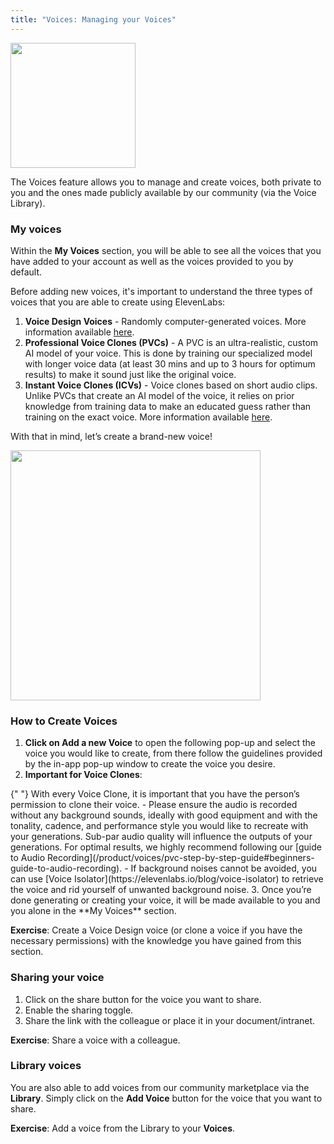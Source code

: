 ```yaml
---
title: "Voices: Managing your Voices"
---
```


<Frame>
  <img height="200" src="/guides/images/account-creation.png" />
</Frame>

The Voices feature allows you to manage and create voices, both private to you and the ones made publicly available by our community (via the Voice Library).

### My voices

Within the **My Voices** section, you will be able to see all the voices that you have added to your account as well as the voices provided to you by default.

Before adding new voices, it's important to understand the three types of voices that you are able to create using ElevenLabs:

1. **Voice Design Voices** - Randomly computer-generated voices. More information available [here](/product/voices/voice-lab/voice-design).
2. **Professional Voice Clones (PVCs)** - A PVC is an ultra-realistic, custom AI model of your voice. This is done by training our specialized model with longer voice data (at least 30 mins and up to 3 hours for optimum results) to make it sound just like the original voice.
3. **Instant Voice Clones (ICVs)** - Voice clones based on short audio clips. Unlike PVCs that create an AI model of the voice, it relies on prior knowledge from training data to make an educated guess rather than training on the exact voice. More information available [here](/product/voices/voice-lab/instant-voice-cloning).

With that in mind, let’s create a brand-new voice!

<Frame>
  <img width="400" src="/guides/images/type-of-voice.png" />
</Frame>

### How to Create Voices

1. **Click on Add a new Voice** to open the following pop-up and select the voice you would like to create, from there follow the guidelines provided by the in-app pop-up window to create the voice you desire.
2. **Important for Voice Clones**:

<Note>
  {" "}
  With every Voice Clone, it is important that you have the person’s permission to
  clone their voice.
</Note>
- Please ensure the audio is recorded without any background sounds, ideally with
good equipment and with the tonality, cadence, and performance style you would like
to recreate with your generations. Sub-par audio quality will influence the outputs
of your generations. For optimal results, we highly recommend following our [guide
to Audio Recording](/product/voices/pvc-step-by-step-guide#beginners-guide-to-audio-recording).
- If background noises cannot be avoided, you can use [Voice Isolator](https://elevenlabs.io/blog/voice-isolator)
to retrieve the voice and rid yourself of unwanted background noise. 3. Once you’re
done generating or creating your voice, it will be made available to you and you
alone in the **My Voices** section.

**Exercise**: Create a Voice Design voice (or clone a voice if you have the necessary permissions) with the knowledge you have gained from this section.

### Sharing your voice

1. Click on the share button for the voice you want to share.
2. Enable the sharing toggle.
3. Share the link with the colleague or place it in your document/intranet.

**Exercise**: Share a voice with a colleague.

### Library voices

You are also able to add voices from our community marketplace via the **Library**. Simply click on the **Add Voice** button for the voice that you want to share.

**Exercise**: Add a voice from the Library to your **Voices**.
